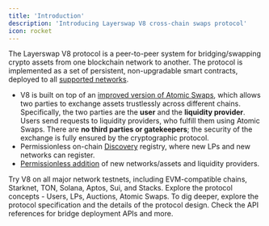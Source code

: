 ```yaml
---
title: 'Introduction'
description: 'Introducing Layerswap V8 cross-chain swaps protocol'
icon: rocket
---
```


The Layerswap V8 protocol is a peer-to-peer system for bridging/swapping crypto assets from one blockchain network to another. The protocol is implemented as a set of persistent, non-upgradable smart contracts, deployed to all [supported networks](contracts).

- V8 is built on top of an [improved version of Atomic Swaps](/protocol/atomic-swaps-prehtlc), which allows two parties to exchange assets trustlessly across different chains. Specifically, the two parties are the **user** and the **liquidity provider**. Users send requests to liquidity providers, who fulfill them using Atomic Swaps. There are **no third parties or gatekeepers**; the security of the exchange is fully ensured by the cryptographic protocol.
- Permissionless on-chain [Discovery](/protocol/discovery) registry, where new LPs and new networks can register.
- [Permissionless addition](/protocol/usage-add-new-network) of new networks/assets and liquidity providers.

<CardGroup cols={2}>
  <Card title="Try V8 ->" icon="square-1" href="https://layerswap.io/v8">
    Try V8 on all major network testnets, including EVM-compatible chains, Starknet, TON, Solana, Aptos, Sui, and Stacks.
  </Card>
  <Card title="Protocol Concepts" icon="square-2" href="/protocol/the-protocol">
    Explore the protocol concepts - Users, LPs, Auctions, Atomic Swaps.
  </Card>
  <Card title="Protocol Spec" icon="square-3" href="/protocol-spec">
    To dig deeper, explore the protocol specification and the details of the protocol design.
  </Card>
  <Card title="API Reference" icon="square-4" href="/api-reference">
    Check the API references for bridge deployment APIs and more.
  </Card>
</CardGroup>